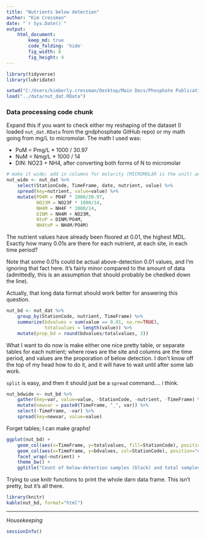 ```yaml
---
title: "Nutrients below detection"
author: "Kim Cressman"
date: "`r Sys.Date()`"
output: 
    html_document:
        keep_md: true
        code_folding: 'hide'
        fig_width: 8
        fig_height: 4
---
```

```r
library(tidyverse)
library(lubridate)

setwd("C:/Users/kimberly.cressman/Desktop/Main Docs/Phosphate Publication/gndphosphate/Kim")
load("../data/nut_dat.RData")
```

### Data processing code chunk  
Expand this if you want to check either my reshaping of the dataset (I loaded `nut_dat.RData` from the gndphosphate GitHub repo) or my math going from mg/L to micromolar. The math I used was: 

+  PuM = Pmg/L * 1000 / 30.97  
+  NuM = Nmg/L * 1000 / 14  
+  DIN: NO23 + NH4, after converting both forms of N to micromolar


```r
# make it wide; add in columns for molarity (MICROMOLAR is the unit) and ratios
nut_wide <- nut_dat %>%
    select(StationCode, TimeFrame, date, nutrient, value) %>%
    spread(key=nutrient, value=value) %>%
    mutate(PO4M = PO4F * 1000/30.97, 
           NO23M = NO23F * 1000/14, 
           NH4M = NH4F * 1000/14,
           DINM = NH4M + NO23M,
           NtoP = DINM/PO4M,
           NH4toP = NH4M/PO4M)
```


The nutrient values have already been floored at 0.01, the highest MDL. Exactly how many 0.01s are there for each nutrient, at each site, in each time period?  

Note that some 0.01s could be actual above-detection 0.01 values, and I'm ignoring that fact here. It's fairly minor compared to the amount of data (admittedly, this is an assumption that should probably be chedked down the line).  

Actually, that long data format should work better for answering this question.


```r
nut_bd <- nut_dat %>%
    group_by(StationCode, nutrient, TimeFrame) %>%
    summarize(bdvalues = sum(value == 0.01, na.rm=TRUE), 
              totalvalues = length(value)) %>%
    mutate(prop_bd = round(bdvalues/totalvalues, 3))

```

What I want to do now is make either one nice pretty table, or separate tables for each nutrient; where rows are the site and columns are the time period, and values are the proporation of below detection. I don't know off the top of my head how to do it, and it will have to wait until after some lab work.  

`split` is easy, and then it should just be a `spread` command.... i think.  

```r

nut_bdwide <- nut_bd %>%
    gather(key=var, value=value, -StationCode, -nutrient, -TimeFrame) %>%
    mutate(newvar = paste0(TimeFrame, "_", var)) %>%
    select(-TimeFrame, -var) %>%
    spread(key=newvar, value=value)
```


Forget tables; I can make graphs!

```r
ggplot(nut_bd) +
    geom_col(aes(x=TimeFrame, y=totalvalues, fill=StationCode), position = "dodge") +
    geom_col(aes(x=TimeFrame, y=bdvalues, col=StationCode), position="dodge") +
    facet_wrap(~nutrient) +
    theme_bw() +
    ggtitle("Count of below-detection samples (black) and total samples (color) \nfor each nutrient, in each time frame, at each site")
```


Trying to use knitr functions to print the whole darn data frame. This isn't pretty, but it's all there.

```r
library(knitr)
kable(nut_bd, format="html")
```



******

_Housekeeping_

```r
sessionInfo()
```

